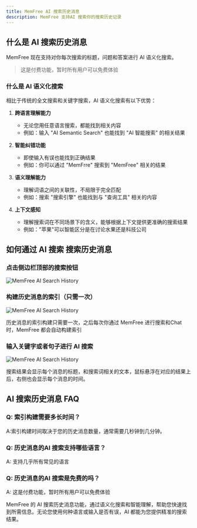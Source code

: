 ```yaml
---
title: MemFree AI 搜索历史消息
description: MemFree 支持AI 搜索你的搜索历史记录
---
```


## 什么是 AI 搜索历史消息

MemFree 现在支持对你每次搜索的标题，问题和答案进行 AI 语义化搜索。

> 这是付费功能，暂时所有用户可以免费体验

### 什么是 AI 语义化搜索

相比于传统的全文搜索和关键字搜索，AI 语义化搜索有以下优势：

1. **跨语言理解能力**

    - 无论您用任意语言搜索，都能找到相关内容
    - 例如：输入 "AI Semantic Search" 也能找到 "AI 智能搜索" 的相关结果

2. **智能纠错功能**

    - 即使输入有误也能找到正确结果
    - 例如：你可以通过 "MemFrre" 搜索到 "MemFree" 相关的结果

3. **语义理解能力**

    - 理解词语之间的关联性，不局限于完全匹配
    - 例如：搜索 "搜索引擎" 也能找到与 "查询工具" 相关的内容

4. **上下文感知**

    - 理解搜索词在不同场景下的含义，能够根据上下文提供更准确的搜索结果
    - 例如："苹果"可以智能区分是在讨论水果还是科技公司

## 如何通过 AI 搜索 搜索历史消息

<Steps>

### 点击侧边栏顶部的搜索按钮

<img className="my-4 overflow-hidden rounded-lg" src="https://image.memfree.me/1736302665681-memfree-ai-search-history.png" alt="MemFree AI Search History " />

### 构建历史消息的索引（只需一次）

<img className="my-4 overflow-hidden rounded-lg" src="https://image.memfree.me/1736303576951-memfree-ai-search-history.png" alt="MemFree AI Search History " />

历史消息的索引构建只需要一次，之后每次你通过 MemFree 进行搜索和Chat 时，MemFree 都会自动构建索引

### 输入关键字或者句子进行 AI 搜索

<img className="my-4 overflow-hidden rounded-lg" src="https://image.memfree.me/1736302819598-memfree-ai-search-history.png" alt="MemFree AI Search History " />

搜索结果会显示每个消息的标题，和搜索词相关的文本，鼠标悬浮在对应的结果上后，右侧也会显示每个消息的时间。

</Steps>

## AI 搜索历史消息 FAQ

### Q: 索引构建需要多长时间？

A:索引构建时间取决于您的历史消息数量，通常需要几秒钟到几分钟。

### Q: 历史消息的AI 搜索支持哪些语言？

A: 支持几乎所有常见的语言

### Q: 历史消息的AI 搜索是免费的吗？

A: 这是付费功能，暂时所有用户可以免费体验

MemFree 的 AI 搜索历史消息功能，通过语义化搜索和智能理解，帮助您快速找到所需信息。无论您使用何种语言或输入是否有误，AI 都能为您提供精准的搜索结果。
